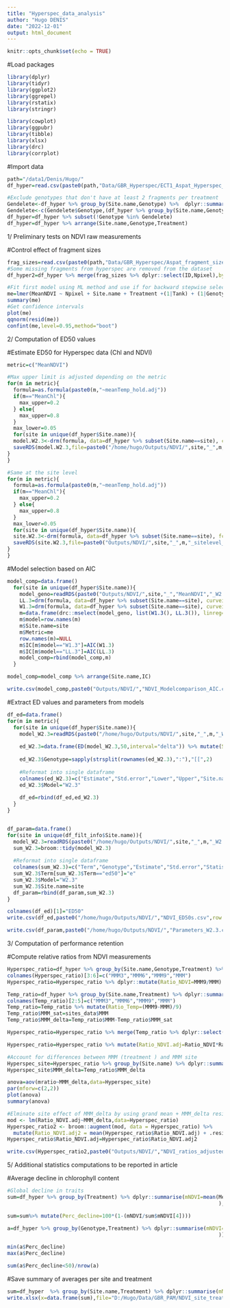 ```yaml
---
title: "Hyperspec_data_analysis"
author: "Hugo DENIS"
date: "2022-12-01"
output: html_document
---
```


```r
knitr::opts_chunk$set(echo = TRUE)
```

#Load packages
```r
library(dplyr)
library(tidyr)
library(ggplot2)
library(ggrepel)
library(rstatix)
library(stringr)

library(cowplot)
library(ggpubr)
library(tibble)
library(xlsx)
library(drc)
library(corrplot)
```

#Import data
```r
path="/data1/Denis/Hugo/"
df_hyper=read.csv(paste0(path,"Data/GBR_Hyperspec/ECT1_Aspat_Hyperspec_NDVI.csv"),header=T)

#Exclude genotypes that don't have at least 2 fragments per treatment 
Gendelete<-df_hyper %>% group_by(Site.name,Genotype) %>%  dplyr::summarise(Ntreatment=n_distinct(Treatment)) %>% subset(Ntreatment<4)
Gendelete<-c(Gendelete$Genotype,(df_hyper %>% group_by(Site.name,Genotype,Treatment) %>% dplyr::summarise(NFrag=n_distinct(ID)) %>% subset(NFrag<=1))$Genotype)
df_hyper=df_hyper %>% subset(!Genotype %in% Gendelete)
df_hyper=df_hyper %>% arrange(Site.name,Genotype,Treatment)
```

1/ Preliminary tests on NDVI raw measurements

#Control effect of fragment sizes 
```r
frag_sizes=read.csv(paste0(path,"Data/GBR_Hyperspec/Aspat_fragment_sizes.csv"),header=T)
#Some missing fragments from hyperspec are removed from the dataset 
df_hyper2=df_hyper %>% merge(frag_sizes %>% dplyr::select(ID,Npixel),by="ID")

#Fit first model using ML method and use if for backward stepwise selection based on F-tests to compare full and reduced models 
me=lmer(MeanNDVI ~ Npixel + Site.name + Treatment +(1|Tank) + (1|Genotype), data = df_hyper2,REML=F)
summary(me)
#Get confidence intervals
plot(me)
qqnorm(resid(me))
confint(me,level=0.95,method="boot")

```

2/ Computation of ED50 values

#Estimate ED50 for Hyperspec data (Chl and NDVI)
```r
metric=c("MeanNDVI")

#Max upper limit is adjusted depending on the metric 
for(m in metric){
  formula=as.formula(paste0(m,"~meanTemp_hold.adj"))
  if(m=="MeanChl"){
    max_upper=0.2
  } else{
    max_upper=0.8
  }
  max_lower=0.05
  for(site in unique(df_hyper$Site.name)){
  model.W2.3<-drm(formula, data=df_hyper %>% subset(Site.name==site), curveid = Genotype, fct=W2.3(names = c('hill', 'max', 'ed50')),upperl=c(NA,max_upper,40),lowerl=c(NA,max_lower,30))
  saveRDS(model.W2.3,file=paste0("/home/hugo/Outputs/NDVI/",site,"_",m,"_W2.3_wconstraint.rds"))
}
}

#Same at the site level 
for(m in metric){
  formula=as.formula(paste0(m,"~meanTemp_hold.adj"))
  if(m=="MeanChl"){
    max_upper=0.2
  } else{
    max_upper=0.8
  }
  max_lower=0.05
  for(site in unique(df_hyper$Site.name)){
  site.W2.3<-drm(formula, data=df_hyper %>% subset(Site.name==site), fct=W2.3(names = c('hill', 'max', 'ed50')),upperl=c(NA,max_upper,40),lowerl=c(NA,max_lower,30))
  saveRDS(site.W2.3,file=paste0("Outputs/NDVI/",site,"_",m,"_sitelevel_W2.3_wconstraint.rds"))
}
}

```

#Model selection based on AIC 
```r
model_comp=data.frame()
  for(site in unique(df_hyper$Site.name)){
    model_geno=readRDS(paste0("Outputs/NDVI/",site,"_","MeanNDVI","_W2.3_wconstraint.rds"))
    LL.3=drm(formula, data=df_hyper %>% subset(Site.name==site), curveid = Genotype, fct=LL.3(names = c('hill', 'max', 'ed50')),upperl=c(NA,0.8,40),lowerl=c(NA,0.05,30))
    W1.3=drm(formula, data=df_hyper %>% subset(Site.name==site), curveid = Genotype, fct=W1.3(names = c('hill', 'max', 'ed50')),upperl=c(NA,0.8,40),lowerl=c(NA,0.05,30))
    m=data.frame(drc::mselect(model_geno, list(W1.3(), LL.3()), linreg=T, icfct=AIC))
    m$model=row.names(m)
    m$Site.name=site
    m$Metric=me
    row.names(m)=NULL
    m$IC[m$model=="W1.3"]=AIC(W1.3)
    m$IC[m$model=="LL.3"]=AIC(LL.3)
    model_comp=rbind(model_comp,m)
  }

model_comp=model_comp %>% arrange(Site.name,IC)

write.csv(model_comp,paste0("Outputs/NDVI/","NDVI_Modelcomparison_AIC.csv"),row.names=F)
```

#Extract ED values and parameters from models 
```r
df_ed=data.frame()
for(m in metric){
  for(site in unique(df_hyper$Site.name)){
    model_W2.3=readRDS(paste0("/home/hugo/Outputs/NDVI/",site,"_",m,"_W2.3_wconstraint.rds"))
    
    ed_W2.3=data.frame(ED(model_W2.3,50,interval="delta")) %>% mutate(Site.name=site,Metric=m)
    
    ed_W2.3$Genotype=sapply(strsplit(rownames(ed_W2.3),":"),"[[",2)
    
    #Reformat into single dataframe 
    colnames(ed_W2.3)=c("Estimate","Std.error","Lower","Upper","Site.name","Metric","Genotype")
    ed_W2.3$Model="W2.3"
    
    df_ed=rbind(df_ed,ed_W2.3)
  }
}


df_param=data.frame()
for(site in unique(df_filt_info$Site.name)){
  model_W2.3=readRDS(paste0("/home/hugo/Outputs/NDVI/",site,"_",m,"_W2.3_wconstraint.rds"))
  sum_W2.3=broom::tidy(model_W2.3)
  
  #Reformat into single dataframe 
  colnames(sum_W2.3)=c("Term","Genotype","Estimate","Std.error","Statistic","p.value")
  sum_W2.3$Term[sum_W2.3$Term=="ed50"]="e"
  sum_W2.3$Model="W2.3"
  sum_W2.3$Site.name=site
  df_param=rbind(df_param,sum_W2.3)
}

colnames(df_ed)[1]="ED50"
write.csv(df_ed,paste0("/home/hugo/Outputs/NDVI/","NDVI_ED50s.csv",row.names=F))

write.csv(df_param,paste0("/home/hugo/Outputs/NDVI/","Parameters_W2.3.csv"))

```


3/ Computation of performance retention

#Compute relative ratios from NDVI measurements
```r
Hyperspec_ratio=df_hyper %>% group_by(Site.name,Genotype,Treatment) %>% dplyr::summarize(MeanNDVI=mean(MeanNDVI)) %>% dplyr::select(c(Site.name,Genotype,Treatment,MeanNDVI)) %>% tidyr::pivot_wider(names_from = "Treatment",values_from ="MeanNDVI" ) 
colnames(Hyperspec_ratio)[3:6]=c("MMM3","MMM6","MMM9","MMM")
Hyperspec_ratio=Hyperspec_ratio %>% dplyr::mutate(Ratio_NDVI=MMM9/MMM)

Temp_ratio=df_hyper %>% group_by(Site.name,Treatment) %>% dplyr::summarize(mTemp=mean(meanTemp_hold.adj)) %>% tidyr::pivot_wider(names_from = "Treatment",values_from ="mTemp" ) 
colnames(Temp_ratio)[2:5]=c("MMM3","MMM6","MMM9","MMM")
Temp_ratio=Temp_ratio %>% mutate(Ratio_Temp=(MMM9-MMM)/9)
Temp_ratio$MMM_sat=sites_data$MMM
Temp_ratio$MMM_delta=Temp_ratio$MMM-Temp_ratio$MMM_sat

Hyperspec_ratio=Hyperspec_ratio %>% merge(Temp_ratio %>% dplyr::select(Site.name,Ratio_Temp,MMM_delta),by="Site.name") 

Hyperspec_ratio=Hyperspec_ratio %>% mutate(Ratio_NDVI.adj=Ratio_NDVI*Ratio_Temp)

#Account for differences between MMM (treatment ) and MMM site
Hyperspec_site=Hyperspec_ratio %>% group_by(Site.name) %>% dplyr::summarize(mratio=mean(Ratio_NDVI.adj)) 
Hyperspec_site$MMM_delta=Temp_ratio$MMM_delta

anova=aov(mratio~MMM_delta,data=Hyperspec_site)
par(mforw=c(2,2))
plot(anova)
summary(anova)

#Elminate site effect of MMM_delta by using grand mean + MMM_delta residuals 
mod <- lm(Ratio_NDVI.adj~MMM_delta,data=Hyperspec_ratio)
Hyperspec_ratio2 <- broom::augment(mod, data = Hyperspec_ratio) %>%
  mutate(Ratio_NDVI.adj2 = mean(Hyperspec_ratio$Ratio_NDVI.adj) + .resid)
Hyperspec_ratio$Ratio_NDVI.adj=Hyperspec_ratio$Ratio_NDVI.adj2

write.csv(Hyperspec_ratio2,paste0("Outputs/NDVI/","NDVI_ratios_adjusted.csv"),row.names=F)
```


5/ Additional statistics computations to be reported in article

#Average decline in chlorophyll content
```r
#Global decline in traits  
sum=df_hyper %>% group_by(Treatment) %>% dplyr::summarise(mNDVI=mean(MeanNDVI
                                                                     ),sd=sd(MeanNDVI)) 

sum=sum%>% mutate(Perc_decline=100*(1-(mNDVI/sum$mNDVI[4])))

a=df_hyper %>% group_by(Genotype,Treatment) %>% dplyr::summarise(mNDVI=mean(MeanNDVI
                                                                     )) %>% pivot_wider(names_from="Treatment",values_from="mNDVI") %>% mutate(Perc_decline=100*(1-(`+9C`/MMM))) %>% subset(Perc_decline>0)

min(a$Perc_decline)
max(a$Perc_decline)

sum(a$Perc_decline<50)/nrow(a)
```




#Save summary of averages per site and treatment
```r
sum=df_hyper  %>% group_by(Site.name,Treatment) %>% dplyr::summarise(mNDVI=mean(MeanNDVI)) %>% arrange(Treatment)
write.xlsx(x=data.frame(sum),file="D:/Hugo/Data/GBR_PAM/NDVI_site_treatment_averages.xlsx",sheetName = "Sheet1")
```

